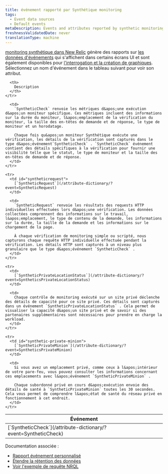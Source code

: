 ```yaml
---
title: événement rapporté par Synthétique monitoring
tags:
  - Event data sources
  - Default events
metaDescription: Events and attributes reported by synthetic monitoring in New Relic.
freshnessValidatedDate: never
translationType: machine
---
```


[monitoring synthétique dans New Relic](/docs/synthetics/new-relic-synthetics/getting-started/introduction-new-relic-synthetics) génère des rapports sur [les données d&apos;événements](/docs/using-new-relic/data/understand-data/new-relic-data-types#event-data) qui s&apos;affichent dans certains écrans UI et sont également disponibles pour [l&apos;interrogation et la création de graphiques](/docs/using-new-relic/data/understand-data/query-new-relic-data). Sélectionnez un nom d&apos;événement dans le tableau suivant pour voir son attribut.

<table>
  <thead>
    <tr>
      <th style={{ width: "300px" }}>
        Événement
      </th>

      <th>
        Description
      </th>
    </tr>
  </thead>

  <tbody>
    <tr>
      <td id="syntheticcheck-error">
        [`SyntheticCheck`](/attribute-dictionary/?event=SyntheticCheck)
      </td>

      <td>
        `SyntheticCheck` renvoie les métriques d&apos;une exécution d&apos;un moniteur spécifique. Ces métriques incluent des informations sur la durée du moniteur, l&apos;emplacement de la vérification du moniteur, la taille des en-têtes de demande et de réponse, le type de moniteur et un horodatage.

        Chaque fois qu&apos;un moniteur Synthétique exécute une vérification, les détails de la vérification sont capturés dans le type d&apos;événement`SyntheticCheck` . `SyntheticCheck` événement contient des détails spécifiques à la vérification pour fournir une visibilité telle que le statut, le type de moniteur et la taille des en-têtes de demande et de réponse.
      </td>
    </tr>

    <tr>
      <td id="syntheticrequest">
        [`SyntheticRequest`](/attribute-dictionary/?event=SyntheticRequest)
      </td>

      <td>
        `SyntheticRequest` renvoie les résultats des requests HTTP individuelles effectuées lors d&apos;une vérification. Les données collectées comprennent des informations sur le travail, l&apos;emplacement, le type de contenu de la demande, les informations sur la durée, la taille de la demande et les informations sur le chargement de la page.

        À chaque vérification de monitoring simple ou scripté, nous capturons chaque requête HTTP individuelle effectuée pendant la vérification. Les détails HTTP sont capturés à un niveau plus granulaire que le type d&apos;événement `SyntheticCheck` .
      </td>
    </tr>

    <tr>
      <td>
        [`SyntheticPrivateLocationStatus`](/attribute-dictionary/?event=SyntheticsPrivateLocationStatus)
      </td>

      <td>
        Chaque contrôle de monitoring exécuté sur un site privé déclenche des détails de capacité pour ce site privé. Ces détails sont capturés dans un événement `SyntheticPrivateLocationStatus` . Cela permet de visualiser la capacité d&apos;un site privé et de savoir si des partenaires supplémentaires sont nécessaires pour prendre en charge la workload.
      </td>
    </tr>

    <tr>
      <td id="synthetic-private-minion">
        [`SyntheticPrivateMinion`](/attribute-dictionary/?event=SyntheticsPrivateMinion)
      </td>

      <td>
        Si vous avez un emplacement privé, comme ceux à l&apos;intérieur de votre pare-feu, vous pouvez consulter les informations concernant ces emplacements avec l&apos;événement `SyntheticPrivateMinion` .

        Chaque subordonné privé en cours d&apos;exécution envoie des détails de santé à `SyntheticPrivateMinion` toutes les 30 secondes. Cela vous permet de comprendre l&apos;état de santé du réseau privé en fonctionnement à cet endroit.
      </td>
    </tr>
  </tbody>
</table>

Documentation associée :

* [Rapport événement personnalisé](/docs/insights/insights-data-sources/custom-data/report-custom-event-data)
* [Étendre la rétention des données](/docs/insights/use-insights-ui/manage-account-data/extend-event-data-retention)
* [Voir l&apos;exemple de requête NRQL](/docs/query-data/nrql-new-relic-query-language/nrql-query-tutorials)